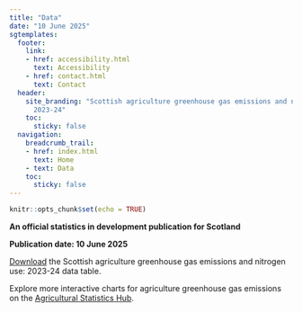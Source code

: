 ---
title: "Data"
date: "10 June 2025"
sgtemplates:
  footer:
    link:
    - href: accessibility.html
      text: Accessibility
    - href: contact.html
      text: Contact
  header:
    site_branding: "Scottish agriculture greenhouse gas emissions and nitrogen use:
      2023-24"
    toc:
      sticky: false
  navigation:
    breadcrumb_trail:
    - href: index.html
      text: Home
    - text: Data
    toc:
      sticky: false
---

```{r setup, include = FALSE}
knitr::opts_chunk$set(echo = TRUE)
```

<b>An official statistics in development publication for Scotland </b>

<b>Publication date: 10 June 2025</b>

<a href = download/scottish_agriculture_ghg_n_use_data_table.xlsx>Download</a> the Scottish agriculture greenhouse gas emissions and nitrogen use: 2023-24 data table.


Explore more interactive charts for agriculture greenhouse gas emissions on the <a href ="https://scotland.shinyapps.io/sg-agric-stats-hub/" target ="_blank">Agricultural Statistics Hub</a>.
